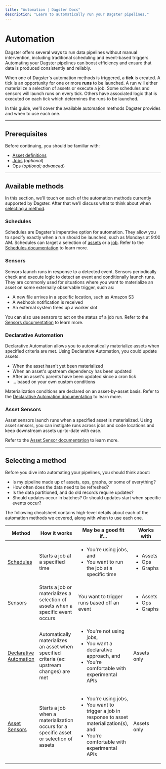 ```yaml
---
title: "Automation | Dagster Docs"
description: "Learn to automatically run your Dagster pipelines."
---
```


# Automation

Dagster offers several ways to run data pipelines without manual intervention, including traditional scheduling and event-based triggers. Automating your Dagster pipelines can boost efficiency and ensure that data is produced consistently and reliably.

When one of Dagster's automation methods is triggered, a **tick** is created. A tick is an opportunity for one or more **runs** to be launched. A run will either materialize a selection of assets or execute a job. Some schedules and sensors will launch runs on every tick. Others have associated logic that is executed on each tick which determines the runs to be launched.

In this guide, we'll cover the available automation methods Dagster provides and when to use each one.

---

## Prerequisites

Before continuing, you should be familiar with:

- [Asset definitions][assets]
- [Jobs][jobs] (_optional_)
- [Ops][ops] (_optional; advanced_)

---

## Available methods

In this section, we'll touch on each of the automation methods currently supported by Dagster. After that we'll discuss what to think about when [selecting a method](#selecting-a-method).

### Schedules

Schedules are Dagster's imperative option for automation. They allow you to specify exactly when a run should be launched, such as Mondays at 9:00 AM. Schedules can target a selection of [assets][assets] or a [job][jobs]. Refer to the [Schedules documentation][schedules] to learn more.

### Sensors

Sensors launch runs in response to a detected event. Sensors periodically check and execute logic to detect an event and conditionally launch runs. They are commonly used for situations where you want to materialize an asset on some externally observable trigger, such as:

- A new file arrives in a specific location, such as Amazon S3
- A webhook notification is received
- An external system frees up a worker slot

You can also use sensors to act on the status of a job run. Refer to the [Sensors documentation][sensors] to learn more.

### Declarative Automation <Experimental />

Declarative Automation allows you to automatically materialize assets when specified criteria are met. Using Declarative Automation, you could update assets:

- When the asset hasn't yet been materialized
- When an asset's upstream dependency has been updated
- After an asset's parents have been updated since a cron tick
- ... based on your own custom conditions

Materialization conditions are declared on an asset-by-asset basis. Refer to the [Declarative Automation documentation][declarative-automation] to learn more.

### Asset Sensors <Experimental />

Asset sensors launch runs when a specified asset is materialized. Using asset sensors, you can instigate runs across jobs and code locations and keep downstream assets up-to-date with ease.

Refer to the [Asset Sensor documentation][asset-sensors] to learn more.

---

## Selecting a method

Before you dive into automating your pipelines, you should think about:

- Is my pipeline made up of assets, ops, graphs, or some of everything?
- How often does the data need to be refreshed?
- Is the data partitioned, and do old records require updates?
- Should updates occur in batches? Or should updates start when specific events occur?

The following cheatsheet contains high-level details about each of the automation methods we covered, along with when to use each one.

<table
  className="table"
  style={{
    width: "100%",
  }}
>
  <thead>
    <tr>
      <th
        style={{
          width: "15%",
        }}
      >
        Method
      </th>
      <th
        style={{
          width: "30%",
        }}
      >
        How it works
      </th>
      <th>May be a good fit if...</th>
      <th
        style={{
          width: "15%",
        }}
      >
        Works with
      </th>
    </tr>
  </thead>
  <tbody>
    <tr>
      <td>
        <a href="/concepts/automation/schedules">Schedules</a>
      </td>
      <td>Starts a job at a specified time</td>
      <td>
        <ul
          style={{
            marginTop: "0px",
          }}
        >
          <li
            style={{
              marginTop: "0px",
            }}
          >
            You're using jobs, and
          </li>
          <li>You want to run the job at a specific time</li>
        </ul>
      </td>
      <td>
        <ul
          style={{
            marginTop: "0px",
          }}
        >
          <li
            style={{
              marginTop: "0px",
            }}
          >
            Assets
          </li>
          <li>Ops</li>
          <li>Graphs</li>
        </ul>
      </td>
      <td></td>
    </tr>
    <tr>
      <td>
        <a href="/concepts/partitions-schedules-sensors/sensors">Sensors</a>
      </td>
      <td>
        Starts a job or materializes a selection of assets when a specific event
        occurs
      </td>
      <td>You want to trigger runs based off an event</td>
      <td>
        <ul
          style={{
            marginTop: "0px",
          }}
        >
          <li
            style={{
              marginTop: "0px",
            }}
          >
            Assets
          </li>
          <li>Ops</li>
          <li>Graphs</li>
        </ul>
      </td>
    </tr>
    <tr>
      <td>
        <a href="/concepts/automation/declarative-automation">
          Declarative Automation
        </a>
      </td>
      <td>
        Automatically materializes an asset when specified criteria (ex:
        upstream changes) are met
      </td>
      <td>
        <ul
          style={{
            marginTop: "0px",
          }}
        >
          <li
            style={{
              marginTop: "0px",
            }}
          >
            You're not using jobs,
          </li>
          <li>You want a declarative approach, and</li>
          <li>You're comfortable with experimental APIs</li>
        </ul>
      </td>
      <td>Assets only</td>
    </tr>
    <tr>
      <td>
        <a href="/concepts/partitions-schedules-sensors/asset-sensors">
          Asset Sensors
        </a>
      </td>
      <td>
        Starts a job when a materialization occurs for a specific asset or
        selection of assets
      </td>
      <td>
        <ul
          style={{
            marginTop: "0px",
          }}
        >
          <li
            style={{
              marginTop: "0px",
            }}
          >
            You're using jobs,
          </li>
          <li>
            You want to trigger a job in response to asset materialization(s),
            and
          </li>
          <li>You're comfortable with experimental APIs</li>
        </ul>
      </td>
      <td>Assets only</td>
    </tr>
  </tbody>
</table>

[assets]: /concepts/assets/software-defined-assets

[ops]: /concepts/ops-jobs-graphs/ops

[jobs]: /concepts/ops-jobs-graphs/jobs

[op-jobs]: /concepts/ops-jobs-graphs/op-jobs

[schedules]: /concepts/automation/schedules

[sensors]: /concepts/partitions-schedules-sensors/sensors

[asset-sensors]: /concepts/partitions-schedules-sensors/asset-sensors

[declarative-automation]: /concepts/automation/declarative-automation

